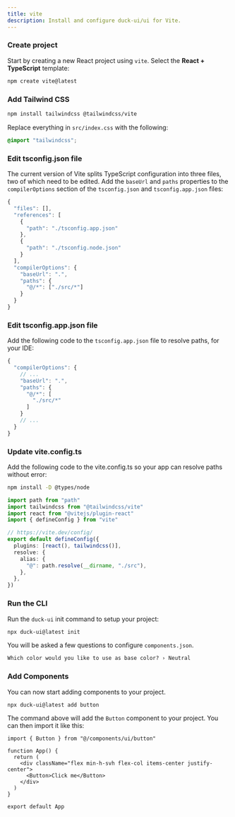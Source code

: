 ```yaml
---
title: vite
description: Install and configure duck-ui/ui for Vite.
---
```


<Steps>

### Create project

Start by creating a new React project using `vite`. Select the **React + TypeScript** template:

```bash
npm create vite@latest
```

### Add Tailwind CSS

```bash
npm install tailwindcss @tailwindcss/vite
```

Replace everything in `src/index.css` with the following:

```css title="src/index.css"
@import "tailwindcss";
```

### Edit tsconfig.json file

The current version of Vite splits TypeScript configuration into three files, two of which need to be edited.
Add the `baseUrl` and `paths` properties to the `compilerOptions` section of the `tsconfig.json` and
`tsconfig.app.json` files:

```ts title="tsconfig.json" {11-16} showLineNumbers
{
  "files": [],
  "references": [
    {
      "path": "./tsconfig.app.json"
    },
    {
      "path": "./tsconfig.node.json"
    }
  ],
  "compilerOptions": {
    "baseUrl": ".",
    "paths": {
      "@/*": ["./src/*"]
    }
  }
}
```

### Edit tsconfig.app.json file

Add the following code to the `tsconfig.app.json` file to resolve paths, for your IDE:

```ts title="tsconfig.app.json" {4-9} showLineNumbers
{
  "compilerOptions": {
    // ...
    "baseUrl": ".",
    "paths": {
      "@/*": [
        "./src/*"
      ]
    }
    // ...
  }
}
```

### Update vite.config.ts

Add the following code to the vite.config.ts so your app can resolve paths without error:

```bash
npm install -D @types/node
```

```typescript title="vite.config.ts" showLineNumbers {1,2,8-13}
import path from "path"
import tailwindcss from "@tailwindcss/vite"
import react from "@vitejs/plugin-react"
import { defineConfig } from "vite"

// https://vite.dev/config/
export default defineConfig({
  plugins: [react(), tailwindcss()],
  resolve: {
    alias: {
      "@": path.resolve(__dirname, "./src"),
    },
  },
})
```

### Run the CLI

Run the `duck-ui` init command to setup your project:

```bash
npx duck-ui@latest init
```

You will be asked a few questions to configure `components.json`.

```txt
Which color would you like to use as base color? › Neutral
```

### Add Components

You can now start adding components to your project.

```bash
npx duck-ui@latest add button
```

The command above will add the `Button` component to your project. You can then import it like this:

```tsx showLineNumbers title="src/App.tsx"
import { Button } from "@/components/ui/button"

function App() {
  return (
    <div className="flex min-h-svh flex-col items-center justify-center">
      <Button>Click me</Button>
    </div>
  )
}

export default App
```

</Steps>
